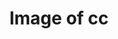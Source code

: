 ---
title: Image of cc
image: imgs/4-2015.jpeg
imagealt: Image of cc
description: This is just a test post
filter: ["2015"]
---